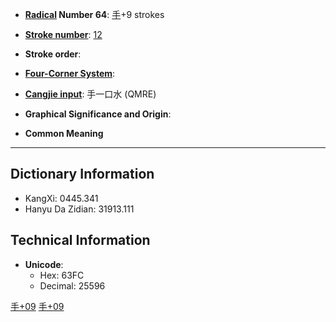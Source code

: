 * '''[[Wiktionary:Chinese radical index| Radical]] Number 64''': [[Wiktionary:Chinese radical index 手|手]]+9 strokes

* '''[[Wiktionary:Chinese total strokes index|Stroke number]]''': [[Wiktionary:Chinese total strokes index 12|12]]

* '''Stroke order''': 

* '''[[Wiktionary:Chinese four corner index|Four-Corner System]]''': 

* '''[[Wiktionary:Chinese Cangjie index|Cangjie input]]''': 手一口水 (QMRE)

* '''Graphical Significance and Origin''': 

* '''Common Meaning'''

----

== Dictionary Information ==

* KangXi: 0445.341
* Hanyu Da Zidian: 31913.111

== Technical Information ==

* '''Unicode''':
** Hex: 63FC
** Decimal: 25596

[[Category:CJKV Character articles lacking a common meaning|手+09]]
[[Category:CJKV Character articles lacking all romanizations|手+09]]